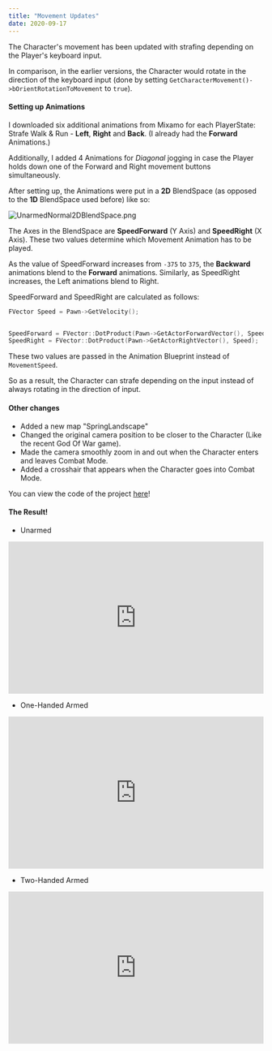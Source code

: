 ---
title: "Movement Updates"
date: 2020-09-17
---



The Character's movement has been updated with strafing depending on the Player's keyboard input.

In comparison, in the earlier versions, the Character would rotate in the direction of the keyboard input (done by 
setting `GetCharacterMovement()->bOrientRotationToMovement` to `true`).

#### Setting up Animations

I downloaded six additional animations from Mixamo for each PlayerState: Strafe Walk & Run - **Left**, **Right** and **Back**. (I already
had the **Forward** Animations.)

Additionally, I added 4 Animations for *Diagonal* jogging in case the Player holds down one of the Forward and Right movement buttons simultaneously.

After setting up, the Animations were put in a **2D** BlendSpace (as opposed to the **1D** BlendSpace used before) like so:

![UnarmedNormal2DBlendSpace.png](UnarmedNormal2DBlendSpace.png)

The Axes in the BlendSpace are **SpeedForward** (Y Axis) and **SpeedRight** (X Axis). These two values determine which Movement Animation has 
to be played. 

As the value of SpeedForward increases from `-375` to `375`, the **Backward** animations blend to the **Forward** animations. Similarly, as SpeedRight
increases, the Left animations blend to Right.

SpeedForward and SpeedRight are calculated as follows:

```cpp
FVector Speed = Pawn->GetVelocity();


SpeedForward = FVector::DotProduct(Pawn->GetActorForwardVector(), Speed);
SpeedRight = FVector::DotProduct(Pawn->GetActorRightVector(), Speed);

```

These two values are passed in the Animation Blueprint instead of `MovementSpeed`.

So as a result, the Character can strafe depending on the input instead of always rotating in the direction of input. 

#### Other changes

 - Added a new map "SpringLandscape"
 - Changed the original camera position to be closer to the Character (Like the recent God Of War game).
 - Made the camera smoothly zoom in and out when the Character enters and leaves Combat Mode.
 - Added a crosshair that appears when the Character goes into Combat Mode.

 You can view the code of the project [here](https://github.com/1Gokul/MedievalCombatProject)!

#### The Result! 

- Unarmed 
<iframe src="https://www.youtube.com/embed/rCqZrePd7QY" width="100%" height="300px" frameborder="0"> </iframe> 

- One-Handed Armed 
<iframe src="https://www.youtube.com/embed/igm6e9REARU" width="100%" height="300px" frameborder="0"> </iframe> 

- Two-Handed Armed
<iframe src="https://www.youtube.com/embed/7jS1zQTWJCA" width="100%" height="300px" frameborder="0"> </iframe> 
